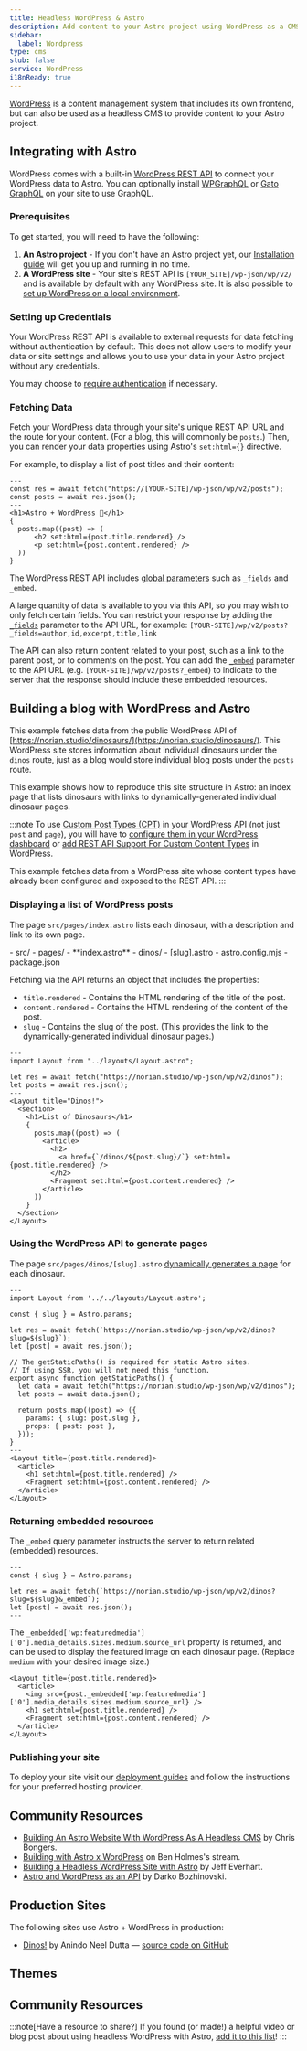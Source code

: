 ```yaml
---
title: Headless WordPress & Astro
description: Add content to your Astro project using WordPress as a CMS
sidebar:
  label: Wordpress
type: cms
stub: false
service: WordPress
i18nReady: true
---
```


[WordPress](https://wordpress.org/) is a content management system that includes its own frontend, but can also be used as a headless CMS to provide content to your Astro project.

## Integrating with Astro

WordPress comes with a built-in [WordPress REST API](https://developer.wordpress.org/rest-api/) to connect your WordPress data to Astro. You can optionally install [WPGraphQL](https://wordpress.org/plugins/wp-graphql/) or [Gato GraphQL](https://wordpress.org/plugins/gatographql/) on your site to use GraphQL.

### Prerequisites

To get started, you will need to have the following:

1. **An Astro project** - If you don't have an Astro project yet, our [Installation guide](/en/install-and-setup/) will get you up and running in no time.
2. **A WordPress site** - Your site's REST API is `[YOUR_SITE]/wp-json/wp/v2/` and is available by default with any WordPress site. It is also possible to [set up WordPress on a local environment](https://wordpress.org/support/article/installing-wordpress-on-your-own-computer/).

### Setting up Credentials

Your WordPress REST API is available to external requests for data fetching without authentication by default. This does not allow users to modify your data or site settings and allows you to use your data in your Astro project without any credentials.

You may choose to [require authentication](https://developer.wordpress.org/rest-api/frequently-asked-questions/#require-authentication-for-all-requests) if necessary.

### Fetching Data

Fetch your WordPress data through your site's unique REST API URL and the route for your content. (For a blog, this will commonly be `posts`.) Then, you can render your data properties using Astro's `set:html={}` directive. 

For example, to display a list of post titles and their content:

```astro title="src/pages/index.astro"
---
const res = await fetch("https://[YOUR-SITE]/wp-json/wp/v2/posts");
const posts = await res.json();
---
<h1>Astro + WordPress 🚀</h1>
{
  posts.map((post) => (
      <h2 set:html={post.title.rendered} />
      <p set:html={post.content.rendered} />
  ))
}
```

The WordPress REST API includes [global parameters](https://developer.wordpress.org/rest-api/using-the-rest-api/global-parameters/) such as `_fields` and `_embed`. 

A large quantity of data is available to you via this API, so you may wish to only fetch certain fields. You can restrict your response by adding the [`_fields`](https://developer.wordpress.org/rest-api/using-the-rest-api/global-parameters/#_fields) parameter to the API URL, for example: `[YOUR-SITE]/wp/v2/posts?_fields=author,id,excerpt,title,link` 

The API can also return content related to your post, such as a link to the parent post, or to comments on the post. You can add the [`_embed`](https://developer.wordpress.org/rest-api/using-the-rest-api/global-parameters/#_embed) parameter to the API URL (e.g. `[YOUR-SITE]/wp/v2/posts?_embed`) to indicate to the server that the response should include these embedded resources.

## Building a blog with WordPress and Astro

This example fetches data from the public WordPress API of [https://norian.studio/dinosaurs/](https://norian.studio/dinosaurs/). This WordPress site stores information about individual dinosaurs under the `dinos` route, just as a blog would store individual blog posts under the `posts` route.

This example shows how to reproduce this site structure in Astro: an index page that lists dinosaurs with links to dynamically-generated individual dinosaur pages.

:::note
To use [Custom Post Types (CPT)](https://learn.wordpress.org/lesson-plan/custom-post-types/) in your WordPress API (not just `post` and `page`), you will have to [configure them in your WordPress dashboard](https://stackoverflow.com/questions/48536646/how-can-i-get-data-from-custom-post-type-using-wp-rest-api) or [add REST API Support For Custom Content Types](https://developer.wordpress.org/rest-api/extending-the-rest-api/adding-rest-api-support-for-custom-content-types/) in WordPress.

This example fetches data from a WordPress site whose content types have already been configured and exposed to the REST API.
:::

### Displaying a list of WordPress posts

The page `src/pages/index.astro` lists each dinosaur, with a description and link to its own page.

<FileTree title="Project Structure">
- src/
  - pages/
    - **index.astro**
    - dinos/
      - [slug].astro
- astro.config.mjs
- package.json
</FileTree>

Fetching via the API returns an object that includes the properties:

- `title.rendered` - Contains the HTML rendering of the title of the post.
- `content.rendered` - Contains the HTML rendering of the content of the post.
- `slug` - Contains the slug of the post. (This provides the link to the dynamically-generated individual dinosaur pages.)

```astro title="/src/pages/index.astro"
---
import Layout from "../layouts/Layout.astro";

let res = await fetch("https://norian.studio/wp-json/wp/v2/dinos");
let posts = await res.json();
---
<Layout title="Dinos!">
  <section>
    <h1>List of Dinosaurs</h1>
    {
      posts.map((post) => (
        <article>
          <h2>
            <a href={`/dinos/${post.slug}/`} set:html={post.title.rendered} />
          </h2>
          <Fragment set:html={post.content.rendered} />
        </article>
      ))
    }
  </section>
</Layout>
```

### Using the WordPress API to generate pages

The page `src/pages/dinos/[slug].astro` [dynamically generates a page](/en/guides/routing/#dynamic-routes) for each dinosaur.

```astro title="/src/pages/dinos/[slug].astro"
---
import Layout from '../../layouts/Layout.astro';

const { slug } = Astro.params;

let res = await fetch(`https://norian.studio/wp-json/wp/v2/dinos?slug=${slug}`);
let [post] = await res.json();

// The getStaticPaths() is required for static Astro sites.
// If using SSR, you will not need this function.
export async function getStaticPaths() {
  let data = await fetch("https://norian.studio/wp-json/wp/v2/dinos");
  let posts = await data.json();

  return posts.map((post) => ({
    params: { slug: post.slug },
    props: { post: post },
  }));
}
---
<Layout title={post.title.rendered}>
  <article>
    <h1 set:html={post.title.rendered} />
    <Fragment set:html={post.content.rendered} />
  </article>
</Layout>
```

### Returning embedded resources

The `_embed` query parameter instructs the server to return related (embedded) resources.

```astro title="src/pages/dinos/[slug].astro" /&_embed/
---
const { slug } = Astro.params;

let res = await fetch(`https://norian.studio/wp-json/wp/v2/dinos?slug=${slug}&_embed`);
let [post] = await res.json();
---
```

The `_embedded['wp:featuredmedia']['0'].media_details.sizes.medium.source_url` property is returned, and can be used to display the featured image on each dinosaur page. (Replace `medium` with your desired image size.)

```astro title="/src/pages/dinos/[slug].astro" {3}
<Layout title={post.title.rendered}>
  <article>
    <img src={post._embedded['wp:featuredmedia']['0'].media_details.sizes.medium.source_url} />
    <h1 set:html={post.title.rendered} />
    <Fragment set:html={post.content.rendered} />
  </article>
</Layout>
```

### Publishing your site

To deploy your site visit our [deployment guides](/en/guides/deploy/) and follow the instructions for your preferred hosting provider.

## Community Resources 

- [Building An Astro Website With WordPress As A Headless CMS](https://blog.openreplay.com/building-an-astro-website-with-wordpress-as-a-headless-cms/) by Chris Bongers.
- [Building with Astro x WordPress](https://www.youtube.com/watch?v=Jstqgklvfnc) on Ben Holmes's stream.
- [Building a Headless WordPress Site with Astro](https://developers.wpengine.com/blog/building-a-headless-wordpress-site-with-astro) by Jeff Everhart.
- [Astro and WordPress as an API](https://darko.io/posts/wp-as-an-api/) by Darko Bozhinovski.

## Production Sites

The following sites use Astro + WordPress in production:

- [Dinos!](https://wc-dinos.netlify.app/) by Anindo Neel Dutta — [source code on GitHub](https://github.com/leen-neel/astro-wordpress)

## Themes

<Grid>
  <Card title="Astro WordPress Starter" href="https://astro.build/themes/details/astro-wordpress-starter/" thumbnail="astro-wordpress-starter.png"/>
</Grid>

## Community Resources

<CardGrid>

  <LinkCard href="https://dev.to/bngmnn/leveraging-wordpress-as-a-headless-cms-for-your-astro-website-a-comprehensive-guide-a4d" title="Introduction to Astro + WordPress"/>
  <LinkCard title="Astro + WPGraphQL for more secure WordPress sites" href="https://www.youtube.com/watch?v=fWxn-r83ygQ" />
  <LinkCard title="Shattering Headless WordPress Build Times with Astro's Content Layer API" href="https://andrewkepson.com/blog/headless-wordpress/build-time-astro-content-layer-api/"/>
  <LinkCard title="How to Set Up a Headless WordPress Site with Astro" href="https://dev.to/mathiasahlgren/how-to-set-up-a-headless-wordpress-site-with-astro-3a2h" />
  <LinkCard title="Build a static site with WordPress and Astro" href="https://kinsta.com/blog/wordpress-astro/" />
  <LinkCard title="Leveraging WordPress as a Headless CMS for Your Astro Website: API Configuration & Data Fetching" href="https://medium.com/@bangemann.dev/configure-wordpress-rest-api-setup-data-fetching-4af5161095f6" />
  <LinkCard title="WordPress Headless with Astro - Installing Astro and Fetching posts with WP-GraphQL" href="https://www.youtube.com/watch?v=2PSqABrME28" />
  <LinkCard title="Going Headless WordPress with Astro" href="https://www.youtube.com/watch?v=MP2TR6Z_YTc" />
  <LinkCard title="Make a Headless WordPress Site with Astro" href="https://www.youtube.com/watch?v=54U7dVmhyxE" />
  <LinkCard title="WPEngine Astro Headless WordPress Starter Demo" href="https://www.youtube.com/watch?v=BcoxZZIfESI" />
  <LinkCard title="Headless WordPress with Astro – Build a Simple Blog from Scratch with Tailwind CSS" href="https://fullstackdigital.io/blog/headless-wordpress-with-astro-build-a-simple-blog/" />
  <LinkCard title="Building an E-commerce Website with Headless WordPress and Astro" href="https://shaxadd.medium.com/building-an-e-commerce-website-with-headless-wordpress-and-astro-2712d8c8b735" />
   <LinkCard title="Building a Headless WordPress Site with Astro" href="https://wpengine.com/builders/building-headless-wordpress-site-astro/" />
  <LinkCard title="Building an Astro Website with WordPress as a Headless CMS" href="https://blog.openreplay.com/building-an-astro-website-with-wordpress-as-a-headless-cms/" />
 

</CardGrid>

:::note[Have a resource to share?]
If you found (or made!) a helpful video or blog post about using headless WordPress with Astro, [add it to this list](https://github.com/withastro/docs/edit/main/src/content/docs/en/guides/cms/wordpress.mdx)!
:::
